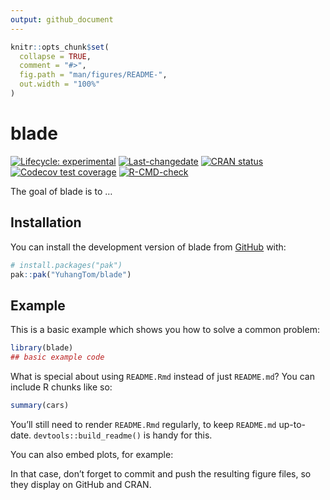 ```yaml
---
output: github_document
---
```


<!-- README.md is generated from README.Rmd. Please edit that file -->

```r
knitr::opts_chunk$set(
  collapse = TRUE,
  comment = "#>",
  fig.path = "man/figures/README-",
  out.width = "100%"
)
```

# blade

<!-- badges: start -->
[![Lifecycle: experimental](https://img.shields.io/badge/lifecycle-experimental-orange.svg)](https://lifecycle.r-lib.org/articles/stages.html#experimental)
[![Last-changedate](https://img.shields.io/badge/last%20change-`r gsub('-', '--', Sys.Date())`-yellowgreen.svg)](https://github.com/YuhangTom/blade/commits/main)
[![CRAN
status](https://www.r-pkg.org/badges/version/blade.png)](https://CRAN.R-project.org/package=blade)
[![Codecov test coverage](https://codecov.io/gh/YuhangTom/blade/graph/badge.svg)](https://app.codecov.io/gh/YuhangTom/blade)
[![R-CMD-check](https://github.com/YuhangTom/blade/actions/workflows/R-CMD-check.yaml/badge.svg)](https://github.com/YuhangTom/blade/actions/workflows/R-CMD-check.yaml)
<!-- badges: end -->

The goal of blade is to ...

## Installation

You can install the development version of blade from [GitHub](https://github.com/) with:

``` r
# install.packages("pak")
pak::pak("YuhangTom/blade")
```

## Example

This is a basic example which shows you how to solve a common problem:

```r
library(blade)
## basic example code
```

What is special about using `README.Rmd` instead of just `README.md`? You can include R chunks like so:

```r
summary(cars)
```

You'll still need to render `README.Rmd` regularly, to keep `README.md` up-to-date. `devtools::build_readme()` is handy for this.

You can also embed plots, for example:

In that case, don't forget to commit and push the resulting figure files, so they display on GitHub and CRAN.
